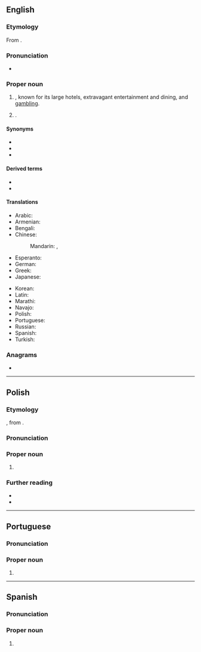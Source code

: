 ==English==
{{wikipedia}}

===Etymology===
From {{bor|en|es|[[las]] [[vega|vegas]]||the fertile meadows}}.

===Pronunciation===
* {{IPA|en|/lɑs ˈveɪɡəs/}}

===Proper noun===
{{en-proper noun|head=Las Vegas}}

# {{place|en|A desert <<city>>, the <<county seat>> of <<co/Clark County>>, <<s/Nevada>>, <<c/USA>>}}, known for its large hotels, extravagant entertainment and dining, and [[gambling]].
# {{place|en|city/county seat|co/San Miguel County|s/New Mexico|c/USA}}.

====Synonyms====
* {{l|en|Vegas}}
* {{l|en|Sin City}}
* {{l|en|The Strip}}

====Derived terms====
* {{l|en|Brisvegas}}
* {{l|en|Las Vegan}}

====Translations====
{{trans-top|city}}
* Arabic: {{t+|ar|لَاس فِيغَاس|f|tr=lās fīḡas}}
* Armenian: {{t+|hy|Լաս Վեգաս}}
* Bengali: {{t+|bn|লাস ভেগাস}}
* Chinese:
*: Mandarin: {{t+|cmn|拉斯維加斯|sc=Hani}}, {{t+|cmn|拉斯维加斯|tr=Lāsīwéijiāsī|sc=Hani}}
* Esperanto: {{t|eo|Lasvegaso}}
* German: {{t+|de|Las Vegas|n}}
* Greek: {{t+|el|Λας Βέγκας|n}}
* Japanese: {{t|ja|ラスベガス|tr=Rasubegasu}}
{{trans-mid}}
* Korean: {{t|ko|^라스베이거스}}
* Latin: {{t|la|Campi}}
* Marathi: {{t|mr|लास व्हेगस|n}}
* Navajo: {{t|nv|Naʼazhǫǫsh Hatsoh}}
* Polish: {{t+|pl|Las Vegas|n}}
* Portuguese: {{t|pt|Las Vegas|f}}
* Russian: {{t+|ru|Лас-Ве́гас|m}}
* Spanish: {{t+|es|Las Vegas|f-p}}
* Turkish: {{t|tr|Las Vegas}}
{{trans-bottom}}

===Anagrams===
* {{anagrams|en|a=aaeglssv|salvages}}

----

==Polish==
{{wp|lang=pl}}

===Etymology===
{{bor+|pl|en|Las Vegas}}, from {{der|pl|es|[[las]] [[vegas]]}}.

===Pronunciation===
{{pl-p|a=LL-Q809 (pol)-Olaf-Las Vegas.wav}}

===Proper noun===
{{pl-proper noun|n|indecl=yes|head=Las Vegas}}

# {{place|pl|city|s/Nevada|c/United States|t1=Las Vegas}}

===Further reading===
* {{R:pl:WSJP}}
* {{R:pl:PWN}}

----

==Portuguese==

===Pronunciation===
{{pt-IPA|Las Végas}}

===Proper noun===
{{pt-proper noun|f}}

# {{place|pt|city|s/Nevada|c/United States|t1=Las Vegas}}

----

==Spanish==

===Pronunciation===
{{es-IPA}}

===Proper noun===
{{es-proper noun|f|head={{l|es|las|Las}} {{l|es|vega|Vegas}}}}

# {{place|es|city|s/Nevada|c/United States|t1=Las Vegas}}